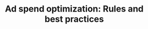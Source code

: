 ---
title: "Ad spend optimization: Rules and best practices"
description: "A guide to optimizing ad spend through SKU management, bid adjustment, and campaign grouping for higher ROAS and GMV efficiency."
---
